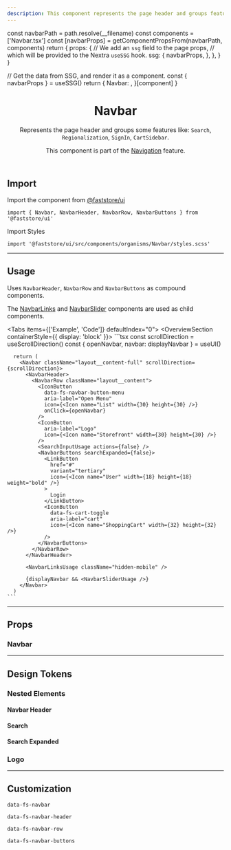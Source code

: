 ```yaml
---
description: This component represents the page header and groups features like Search and Regionalization.
---
```



  const navbarPath = path.resolve(__filename)
  const components = ['Navbar.tsx']
  const [navbarProps] = getComponentPropsFrom(navbarPath, components)
  return {
    props: {
      // We add an `ssg` field to the page props,
      // which will be provided to the Nextra `useSSG` hook.
      ssg: {
        navbarProps,
      },
    },
  }
}

  // Get the data from SSG, and render it as a component.
  const { navbarProps } = useSSG()
  return {
    Navbar: <PropsSection propsList={navbarProps} />,
  }[component]
}

<header>

# Navbar

Represents the page header and groups some features like: `Search`, `Regionalization`, `SignIn`, `CartSidebar`.

This component is part of the [Navigation](/components/features/navigation) feature.

</header>

## Import

Import the component from [@faststore/ui](/../components)

```tsx
import { Navbar, NavbarHeader, NavbarRow, NavbarButtons } from '@faststore/ui'
```

Import Styles

```tsx
import '@faststore/ui/src/components/organisms/Navbar/styles.scss'
```

---

## Usage

Uses `NavbarHeader`, `NavbarRow` and `NavbarButtons` as compound components.

The [NavbarLinks](/components/molecules/navbar-links) and [NavbarSlider](/components/molecules/navbar-slider) components are used as child components.

<Tabs items={['Example', 'Code']} defaultIndex="0">
  <Tab>
    <OverviewSection containerStyle={{ display: 'block' }}>
      <UIProvider>
        <NavbarUsage />
      </UIProvider>
    </OverviewSection>
  </Tab>
  <Tab>
    ```tsx
      const scrollDirection = useScrollDirection()
      const { openNavbar, navbar: displayNavbar } = useUI()

      return (
        <Navbar className="layout__content-full" scrollDirection={scrollDirection}>
          <NavbarHeader>
            <NavbarRow className="layout__content">
              <IconButton
                data-fs-navbar-button-menu
                aria-label="Open Menu"
                icon={<Icon name="List" width={30} height={30} />}
                onClick={openNavbar}
              />
              <IconButton
                aria-label="Logo"
                icon={<Icon name="Storefront" width={30} height={30} />}
              />
              <SearchInputUsage actions={false} />
              <NavbarButtons searchExpanded={false}>
                <LinkButton
                  href="#"
                  variant="tertiary"
                  icon={<Icon name="User" width={18} height={18} weight="bold" />}
                >
                  Login
                </LinkButton>
                <IconButton
                  data-fs-cart-toggle
                  aria-label="cart"
                  icon={<Icon name="ShoppingCart" width={32} height={32} />}
                />
              </NavbarButtons>
            </NavbarRow>
          </NavbarHeader>

          <NavbarLinksUsage className="hidden-mobile" />

          {displayNavbar && <NavbarSliderUsage />}
        </Navbar>
      )
    ```

  </Tab>
</Tabs>

---

## Props

### Navbar

<NavbarPropsSection component="Navbar" />

---

## Design Tokens

<TokenTable>
  <TokenRow token="--fs-navbar-height-mobile" value="3.5rem" />
  <TokenDivider />
  <TokenRow
    token="--fs-navbar-bkg-color"
    value="rgb(255 255 255 / 90%)"
    isColor
  />
  <TokenDivider />
  <TokenRow
    token="--fs-navbar-transition-timing"
    value="var(--fs-transition-timing)"
  />
  <TokenRow
    token="--fs-navbar-transition-function"
    value="var(--fs-transition-function)"
  />
  <TokenDivider />
  <TokenRow
    token="--fs-navbar-box-shadow"
    value="0 var(--fs-spacing-0) var(--fs-spacing-3) rgb(0 0 0 / 5%)"
  />
</TokenTable>

### Nested Elements

#### Navbar Header

<TokenTable>
  <TokenRow token="--fs-navbar-header-padding" value="0 var(--fs-spacing-0)" />
  <TokenDivider />
  <TokenRow
    token="--fs-navbar-header-padding-top-notebook"
    value="var(--fs-spacing-1)"
  />
  <TokenRow
    token="--fs-navbar-header-padding-bottom-notebook"
    value="var(--fs-navbar-header-padding-top-notebook)"
  />
</TokenTable>

#### Search

<TokenTable>
  <TokenRow
    token="--fs-navbar-search-button-icon-width-mobile"
    value="var(--fs-spacing-5)"
  />
  <TokenRow
    token="--fs-navbar-search-button-icon-height-mobile"
    value="var(--fs-navbar-search-button-icon-width-mobile)"
  />
</TokenTable>

#### Search Expanded

<TokenTable>
  <TokenRow
    token="--fs-navbar-search-expanded-input-wrapper-margin-right"
    value="0.625rem"
  />
  <TokenRow
    token="--fs-navbar-search-expanded-input-wrapper-margin-left"
    value="var(--fs-spacing-9)"
  />
  <TokenDivider />
  <TokenRow
    token="--fs-navbar-search-expanded-input-width"
    value="calc(100% - var(--fs-spacing-7))"
  />
  <TokenDivider />
  <TokenRow
    token="--fs-navbar-search-expanded-button-icon-margin-right"
    value="-4.063rem"
  />
</TokenTable>

### Logo

<TokenTable>
  <TokenRow
    token="--fs-navbar-logo-border-left-width"
    value="var(--fs-border-width)"
  />
  <TokenRow
    token="--fs-navbar-logo-border-left-color"
    value="var(--fs-border-color-light)"
    isColor
  />
</TokenTable>

---

##

## Customization

`data-fs-navbar`

`data-fs-navbar-header`

`data-fs-navbar-row`

`data-fs-navbar-buttons`

